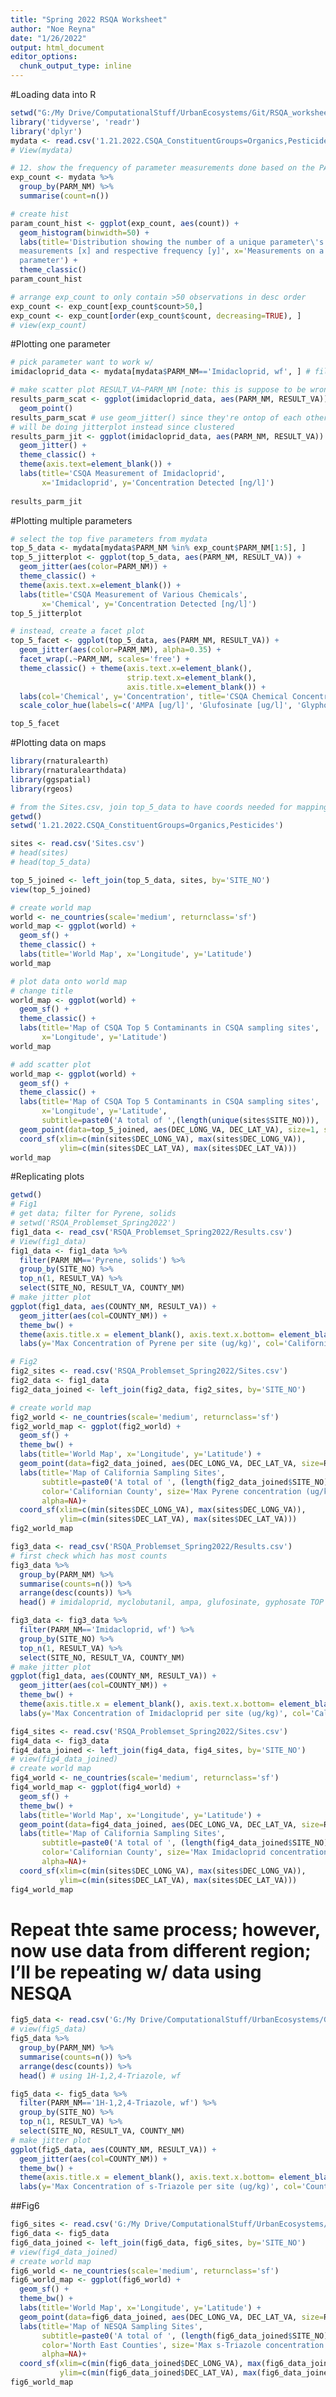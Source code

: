 ```yaml
---
title: "Spring 2022 RSQA Worksheet"
author: "Noe Reyna"
date: "1/26/2022"
output: html_document
editor_options: 
  chunk_output_type: inline
---
```

#Loading data into R
```r
setwd("G:/My Drive/ComputationalStuff/UrbanEcosystems/Git/RSQA_worksheet")
library('tidyverse', 'readr')
library('dplyr')
mydata <- read.csv('1.21.2022.CSQA_ConstituentGroups=Organics,Pesticides/Results.csv')
# View(mydata)

# 12. show the frequency of parameter measurements done based on the PARM_NM column
exp_count <- mydata %>% 
  group_by(PARM_NM) %>% 
  summarise(count=n())

# create hist
param_count_hist <- ggplot(exp_count, aes(count)) +
  geom_histogram(binwidth=50) +
  labs(title='Distribution showing the number of a unique parameter\'s
  measurements [x] and respective frequency [y]', x='Measurements on a unique
  parameter') +
  theme_classic()
param_count_hist

# arrange exp_count to only contain >50 observations in desc order
exp_count <- exp_count[exp_count$count>50,]
exp_count <- exp_count[order(exp_count$count, decreasing=TRUE), ]
# view(exp_count)
```


#Plotting one parameter
```r
# pick parameter want to work w/ 
imidacloprid_data <- mydata[mydata$PARM_NM=='Imidacloprid, wf', ] # filter also could be used here

# make scatter plot RESULT_VA~PARM_NM [note: this is suppose to be wrong]
results_parm_scat <- ggplot(imidacloprid_data, aes(PARM_NM, RESULT_VA)) +
  geom_point()
results_parm_scat # use geom_jitter() since they're ontop of each other
# will be doing jitterplot instead since clustered
results_parm_jit <- ggplot(imidacloprid_data, aes(PARM_NM, RESULT_VA)) +
  geom_jitter() +
  theme_classic() +
  theme(axis.text=element_blank()) +
  labs(title='CSQA Measurement of Imidacloprid',
       x='Imidacloprid', y='Concentration Detected [ng/l]')
  
results_parm_jit
```


#Plotting multiple parameters
```r
# select the top five parameters from mydata
top_5_data <- mydata[mydata$PARM_NM %in% exp_count$PARM_NM[1:5], ]
top_5_jitterplot <- ggplot(top_5_data, aes(PARM_NM, RESULT_VA)) +
  geom_jitter(aes(color=PARM_NM)) +
  theme_classic() +
  theme(axis.text.x=element_blank()) +
  labs(title='CSQA Measurement of Various Chemicals',
       x='Chemical', y='Concentration Detected [ng/l]')
top_5_jitterplot

# instead, create a facet plot
top_5_facet <- ggplot(top_5_data, aes(PARM_NM, RESULT_VA)) +
  geom_jitter(aes(color=PARM_NM), alpha=0.35) +
  facet_wrap(.~PARM_NM, scales='free') +
  theme_classic() + theme(axis.text.x=element_blank(),
                          strip.text.x=element_blank(),
                          axis.title.x=element_blank()) +
  labs(col='Chemical', y='Concentration', title='CSQA Chemical Concentration in Stream Samples') +
  scale_color_hue(labels=c('AMPA [ug/l]', 'Glufosinate [ug/l]', 'Glyphosate [ug/l]', 'Imidacloprid [ng/l]', 'Myclobutanil [ng/l]'))

top_5_facet
```


#Plotting data on maps
```r
library(rnaturalearth)
library(rnaturalearthdata)
library(ggspatial)
library(rgeos)

# from the Sites.csv, join top_5_data to have coords needed for mapping
getwd()
setwd('1.21.2022.CSQA_ConstituentGroups=Organics,Pesticides')

sites <- read.csv('Sites.csv')
# head(sites)
# head(top_5_data)

top_5_joined <- left_join(top_5_data, sites, by='SITE_NO')
view(top_5_joined)

# create world map
world <- ne_countries(scale='medium', returnclass='sf')
world_map <- ggplot(world) +
  geom_sf() +
  theme_classic() +
  labs(title='World Map', x='Longitude', y='Latitude')
world_map

# plot data onto world map
# change title
world_map <- ggplot(world) +
  geom_sf() +
  theme_classic() +
  labs(title='Map of CSQA Top 5 Contaminants in CSQA sampling sites',
       x='Longitude', y='Latitude')
world_map

# add scatter plot
world_map <- ggplot(world) +
  geom_sf() +
  theme_classic() +
  labs(title='Map of CSQA Top 5 Contaminants in CSQA sampling sites',
       x='Longitude', y='Latitude',
       subtitle=paste0('A total of ',(length(unique(sites$SITE_NO))), 'sites')) +
  geom_point(data=top_5_joined, aes(DEC_LONG_VA, DEC_LAT_VA), size=1, shape=19) +
  coord_sf(xlim=c(min(sites$DEC_LONG_VA), max(sites$DEC_LONG_VA)),
           ylim=c(min(sites$DEC_LAT_VA), max(sites$DEC_LAT_VA)))
world_map
```



#Replicating plots
```r
getwd()
# Fig1
# get data; filter for Pyrene, solids
# setwd('RSQA_Problemset_Spring2022')
fig1_data <- read_csv('RSQA_Problemset_Spring2022/Results.csv')
# View(fig1_data)
fig1_data <- fig1_data %>% 
  filter(PARM_NM=='Pyrene, solids') %>% 
  group_by(SITE_NO) %>%
  top_n(1, RESULT_VA) %>% 
  select(SITE_NO, RESULT_VA, COUNTY_NM)
# make jitter plot
ggplot(fig1_data, aes(COUNTY_NM, RESULT_VA)) +
  geom_jitter(aes(col=COUNTY_NM)) +
  theme_bw() +
  theme(axis.title.x = element_blank(), axis.text.x.bottom= element_blank()) +
  labs(y='Max Concentration of Pyrene per site (ug/kg)', col='Californian County')
```

```r
# Fig2
fig2_sites <- read.csv('RSQA_Problemset_Spring2022/Sites.csv')
fig2_data <- fig1_data
fig2_data_joined <- left_join(fig2_data, fig2_sites, by='SITE_NO')

# create world map
fig2_world <- ne_countries(scale='medium', returnclass='sf')
fig2_world_map <- ggplot(fig2_world) +
  geom_sf() +
  theme_bw() +
  labs(title='World Map', x='Longitude', y='Latitude') +
  geom_point(data=fig2_data_joined, aes(DEC_LONG_VA, DEC_LAT_VA, size=RESULT_VA, color=COUNTY_NM.x), alpha=0.45) +
  labs(title='Map of California Sampling Sites',
       subtitle=paste0('A total of ', (length(fig2_data_joined$SITE_NO)), ' sites'),
       color='Californian County', size='Max Pyrene concentration (ug/kg)', 
       alpha=NA)+
  coord_sf(xlim=c(min(sites$DEC_LONG_VA), max(sites$DEC_LONG_VA)),
           ylim=c(min(sites$DEC_LAT_VA), max(sites$DEC_LAT_VA)))
fig2_world_map
```

```r
fig3_data <- read_csv('RSQA_Problemset_Spring2022/Results.csv')
# first check which has most counts
fig3_data %>% 
  group_by(PARM_NM) %>% 
  summarise(counts=n()) %>% 
  arrange(desc(counts)) %>%
  head() # imidaloprid, myclobutanil, ampa, glufosinate, gyphosate TOP 5

fig3_data <- fig3_data %>% 
  filter(PARM_NM=='Imidacloprid, wf') %>% 
  group_by(SITE_NO) %>%
  top_n(1, RESULT_VA) %>% 
  select(SITE_NO, RESULT_VA, COUNTY_NM)
# make jitter plot
ggplot(fig1_data, aes(COUNTY_NM, RESULT_VA)) +
  geom_jitter(aes(col=COUNTY_NM)) +
  theme_bw() +
  theme(axis.title.x = element_blank(), axis.text.x.bottom= element_blank()) +
  labs(y='Max Concentration of Imidacloprid per site (ug/kg)', col='Californian County')
```
```r
fig4_sites <- read.csv('RSQA_Problemset_Spring2022/Sites.csv')
fig4_data <- fig3_data
fig4_data_joined <- left_join(fig4_data, fig4_sites, by='SITE_NO')
# view(fig4_data_joined)
# create world map
fig4_world <- ne_countries(scale='medium', returnclass='sf')
fig4_world_map <- ggplot(fig4_world) +
  geom_sf() +
  theme_bw() +
  labs(title='World Map', x='Longitude', y='Latitude') +
  geom_point(data=fig4_data_joined, aes(DEC_LONG_VA, DEC_LAT_VA, size=RESULT_VA, color=COUNTY_NM.x), alpha=0.45) +
  labs(title='Map of California Sampling Sites',
       subtitle=paste0('A total of ', (length(fig4_data_joined$SITE_NO)), ' sites'),
       color='Californian County', size='Max Imidacloprid concentration (ug/kg)', 
       alpha=NA)+
  coord_sf(xlim=c(min(sites$DEC_LONG_VA), max(sites$DEC_LONG_VA)),
           ylim=c(min(sites$DEC_LAT_VA), max(sites$DEC_LAT_VA)))
fig4_world_map
```
# Repeat thte same process; however, now use data from different region; I'll be repeating w/ data using NESQA
```r
fig5_data <- read.csv('G:/My Drive/ComputationalStuff/UrbanEcosystems/Git/RSQA_worksheet/1.28.2022.NESQA_ConstituentGroups=Organics,Pesticides/Results.csv')
# view(fig5_data)
fig5_data %>% 
  group_by(PARM_NM) %>% 
  summarise(counts=n()) %>% 
  arrange(desc(counts)) %>%
  head() # using 1H-1,2,4-Triazole, wf

fig5_data <- fig5_data %>% 
  filter(PARM_NM=='1H-1,2,4-Triazole, wf') %>% 
  group_by(SITE_NO) %>%
  top_n(1, RESULT_VA) %>% 
  select(SITE_NO, RESULT_VA, COUNTY_NM)
# make jitter plot
ggplot(fig5_data, aes(COUNTY_NM, RESULT_VA)) +
  geom_jitter(aes(col=COUNTY_NM)) +
  theme_bw() +
  theme(axis.title.x = element_blank(), axis.text.x.bottom= element_blank()) +
  labs(y='Max Concentration of s-Triazole per site (ug/kg)', col='Counties')
```
##Fig6
```r
fig6_sites <- read.csv('G:/My Drive/ComputationalStuff/UrbanEcosystems/Git/RSQA_worksheet/1.28.2022.NESQA_ConstituentGroups=Organics,Pesticides/Sites.csv')
fig6_data <- fig5_data
fig6_data_joined <- left_join(fig6_data, fig6_sites, by='SITE_NO')
# view(fig4_data_joined)
# create world map
fig6_world <- ne_countries(scale='medium', returnclass='sf')
fig6_world_map <- ggplot(fig6_world) +
  geom_sf() +
  theme_bw() +
  labs(title='World Map', x='Longitude', y='Latitude') +
  geom_point(data=fig6_data_joined, aes(DEC_LONG_VA, DEC_LAT_VA, size=RESULT_VA, color=COUNTY_NM.x), alpha=0.45) +
  labs(title='Map of NESQA Sampling Sites',
       subtitle=paste0('A total of ', (length(fig6_data_joined$SITE_NO)), ' sites'),
       color='North East Counties', size='Max s-Triazole concentration (ug/kg)', 
       alpha=NA)+
  coord_sf(xlim=c(min(fig6_data_joined$DEC_LONG_VA), max(fig6_data_joined$DEC_LONG_VA)),
           ylim=c(min(fig6_data_joined$DEC_LAT_VA), max(fig6_data_joined$DEC_LAT_VA)))
fig6_world_map
```

